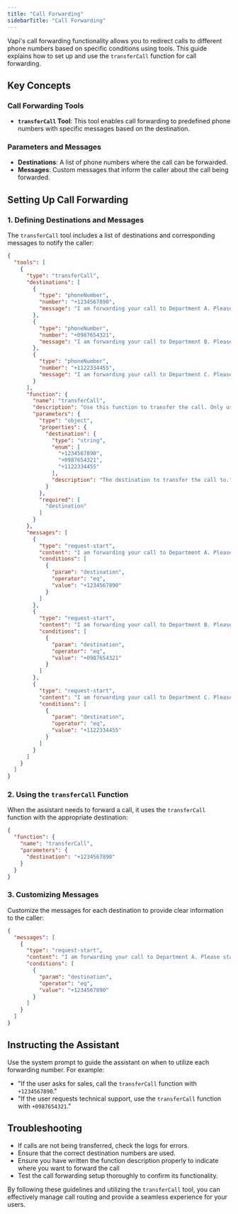 ```yaml
---
title: "Call Forwarding"
sidebarTitle: "Call Forwarding"
---
```


Vapi's call forwarding functionality allows you to redirect calls to different phone numbers based on specific conditions using tools. This guide explains how to set up and use the `transferCall` function for call forwarding.

## Key Concepts

### Call Forwarding Tools

- **`transferCall` Tool**: This tool enables call forwarding to predefined phone numbers with specific messages based on the destination.

### Parameters and Messages

- **Destinations**: A list of phone numbers where the call can be forwarded.
- **Messages**: Custom messages that inform the caller about the call being forwarded.

## Setting Up Call Forwarding

### 1. Defining Destinations and Messages

The `transferCall` tool includes a list of destinations and corresponding messages to notify the caller:

```json
{
  "tools": [
    {
      "type": "transferCall",
      "destinations": [
        {
          "type": "phoneNumber",
          "number": "+1234567890",
          "message": "I am forwarding your call to Department A. Please stay on the line."
        },
        {
          "type": "phoneNumber",
          "number": "+0987654321",
          "message": "I am forwarding your call to Department B. Please stay on the line."
        },
        {
          "type": "phoneNumber",
          "number": "+1122334455",
          "message": "I am forwarding your call to Department C. Please stay on the line."
        }
      ],
      "function": {
        "name": "transferCall",
        "description": "Use this function to transfer the call. Only use it when following instructions that explicitly ask you to use the transferCall function. DO NOT call this function unless you are instructed to do so.",
        "parameters": {
          "type": "object",
          "properties": {
            "destination": {
              "type": "string",
              "enum": [
                "+1234567890",
                "+0987654321",
                "+1122334455"
              ],
              "description": "The destination to transfer the call to."
            }
          },
          "required": [
            "destination"
          ]
        }
      },
      "messages": [
        {
          "type": "request-start",
          "content": "I am forwarding your call to Department A. Please stay on the line.",
          "conditions": [
            {
              "param": "destination",
              "operator": "eq",
              "value": "+1234567890"
            }
          ]
        },
        {
          "type": "request-start",
          "content": "I am forwarding your call to Department B. Please stay on the line.",
          "conditions": [
            {
              "param": "destination",
              "operator": "eq",
              "value": "+0987654321"
            }
          ]
        },
        {
          "type": "request-start",
          "content": "I am forwarding your call to Department C. Please stay on the line.",
          "conditions": [
            {
              "param": "destination",
              "operator": "eq",
              "value": "+1122334455"
            }
          ]
        }
      ]
    }
  ]
}
```

### 2. Using the `transferCall` Function

When the assistant needs to forward a call, it uses the `transferCall` function with the appropriate destination:

```json
{
  "function": {
    "name": "transferCall",
    "parameters": {
      "destination": "+1234567890"
    }
  }
}

```

### 3. Customizing Messages

Customize the messages for each destination to provide clear information to the caller:

```json
{
  "messages": [
    {
      "type": "request-start",
      "content": "I am forwarding your call to Department A. Please stay on the line.",
      "conditions": [
        {
          "param": "destination",
          "operator": "eq",
          "value": "+1234567890"
        }
      ]
    }
  ]
}

```

## Instructing the Assistant

Use the system prompt to guide the assistant on when to utilize each forwarding number. For example:

- "If the user asks for sales, call the `transferCall` function with `+1234567890`."
- "If the user requests technical support, use the `transferCall` function with `+0987654321`."

## Troubleshooting

- If calls are not being transferred, check the logs for errors.
- Ensure that the correct destination numbers are used.
- Ensure you have written the function description properly to indicate where you want to forward the call
- Test the call forwarding setup thoroughly to confirm its functionality.

By following these guidelines and utilizing the `transferCall` tool, you can effectively manage call routing and provide a seamless experience for your users.